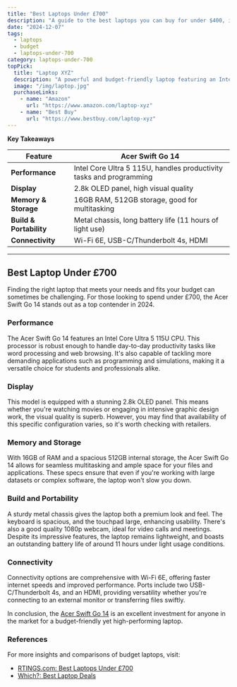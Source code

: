 ```yaml
---
title: "Best Laptops Under £700"
description: "A guide to the best laptops you can buy for under $400, including features and specs."
date: "2024-12-07"
tags:
  - laptops
  - budget
  - laptops-under-700
category: laptops-under-700
topPick:
  title: "Laptop XYZ"
  description: "A powerful and budget-friendly laptop featuring an Intel Core i5 processor, 8GB RAM, and 256GB SSD."
  image: "/img/laptop.jpg"
  purchaseLinks:
    - name: "Amazon"
      url: "https://www.amazon.com/laptop-xyz"
    - name: "Best Buy"
      url: "https://www.bestbuy.com/laptop-xyz"
---
```


**Key Takeaways**

| Feature                 | Acer Swift Go 14                                                    |
| ----------------------- | ------------------------------------------------------------------- |
| **Performance**         | Intel Core Ultra 5 115U, handles productivity tasks and programming |
| **Display**             | 2.8k OLED panel, high visual quality                                |
| **Memory & Storage**    | 16GB RAM, 512GB storage, good for multitasking                      |
| **Build & Portability** | Metal chassis, long battery life (11 hours of light use)            |
| **Connectivity**        | Wi-Fi 6E, USB-C/Thunderbolt 4s, HDMI                                |

---

## Best Laptop Under £700

Finding the right laptop that meets your needs and fits your budget can sometimes be challenging. For those looking to spend under £700, the Acer Swift Go 14 stands out as a top contender in 2024.

### Performance

The Acer Swift Go 14 features an Intel Core Ultra 5 115U CPU. This processor is robust enough to handle day-to-day productivity tasks like word processing and web browsing. It's also capable of tackling more demanding applications such as programming and simulations, making it a versatile choice for students and professionals alike.

### Display

This model is equipped with a stunning 2.8k OLED panel. This means whether you're watching movies or engaging in intensive graphic design work, the visual quality is superb. However, you may find that availability of this specific configuration varies, so it's worth checking with retailers.

### Memory and Storage

With 16GB of RAM and a spacious 512GB internal storage, the Acer Swift Go 14 allows for seamless multitasking and ample space for your files and applications. These specs ensure that even if you're working with large datasets or complex software, the laptop won't slow you down.

### Build and Portability

A sturdy metal chassis gives the laptop both a premium look and feel. The keyboard is spacious, and the touchpad large, enhancing usability. There's also a good quality 1080p webcam, ideal for video calls and meetings. Despite its impressive features, the laptop remains lightweight, and boasts an outstanding battery life of around 11 hours under light usage conditions.

### Connectivity

Connectivity options are comprehensive with Wi-Fi 6E, offering faster internet speeds and improved performance. Ports include two USB-C/Thunderbolt 4s, and an HDMI, providing versatility whether you're connecting to an external monitor or transferring files swiftly.

In conclusion, the [Acer Swift Go 14](https://www.rtings.com/laptop/reviews/best/by-price/under-700) is an excellent investment for anyone in the market for a budget-friendly yet high-performing laptop.

### References

For more insights and comparisons of budget laptops, visit:

- [RTINGS.com: Best Laptops Under £700](https://www.rtings.com/laptop/reviews/best/by-price/under-700)
- [Which?: Best Laptop Deals](https://www.which.co.uk/reviews/laptops/article/best-laptop-deals-a0gLg0i9nmhc)
